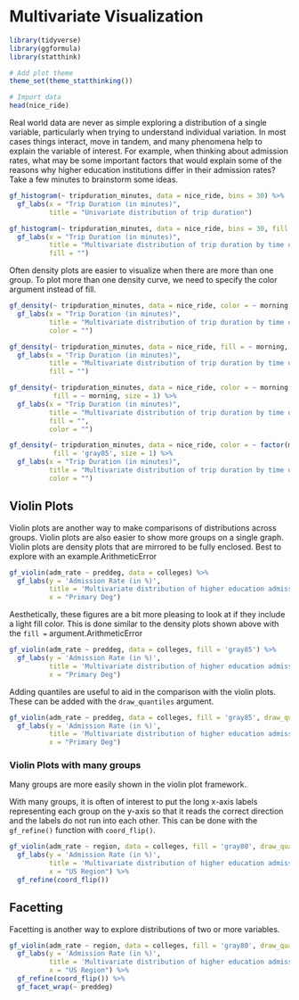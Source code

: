 # Multivariate Visualization   

```r
library(tidyverse)
library(ggformula)
library(statthink)

# Add plot theme
theme_set(theme_statthinking())

# Import data
head(nice_ride)
```

Real world data are never as simple exploring a distribution of a single variable, particularly when trying to understand individual variation. In most cases things interact, move in tandem, and many phenomena help to explain the variable of interest. For example, when thinking about admission rates, what may be some important factors that would explain some of the reasons why higher education institutions differ in their admission rates? Take a few minutes to brainstorm some ideas.

```r
gf_histogram(~ tripduration_minutes, data = nice_ride, bins = 30) %>% 
  gf_labs(x = "Trip Duration (in minutes)", 
          title = "Univariate distribution of trip duration")
```

 

```r
gf_histogram(~ tripduration_minutes, data = nice_ride, bins = 30, fill = ~ factor(month)) %>%
  gf_labs(x = "Trip Duration (in minutes)", 
          title = "Multivariate distribution of trip duration by time of day bike was rented",
          fill = "")
```

Often density plots are easier to visualize when there are more than one group. To plot more than one density curve, we need to specify the color argument instead of fill.

```r
gf_density(~ tripduration_minutes, data = nice_ride, color = ~ morning, size = 1) %>%
  gf_labs(x = "Trip Duration (in minutes)", 
          title = "Multivariate distribution of trip duration by time of day bike was rented",
          color = "")
```

```r
gf_density(~ tripduration_minutes, data = nice_ride, fill = ~ morning, size = 1) %>%
  gf_labs(x = "Trip Duration (in minutes)", 
          title = "Multivariate distribution of trip duration by time of day bike was rented",
          fill = "")
```

```r
gf_density(~ tripduration_minutes, data = nice_ride, color = ~ morning, 
           fill = ~ morning, size = 1) %>%
  gf_labs(x = "Trip Duration (in minutes)", 
          title = "Multivariate distribution of trip duration by time of day bike was rented",
          fill = "",
          color = "")
```

```r
gf_density(~ tripduration_minutes, data = nice_ride, color = ~ factor(month), 
           fill = 'gray85', size = 1) %>%
  gf_labs(x = "Trip Duration (in minutes)", 
          title = "Multivariate distribution of trip duration by time of day bike was rented",
          color = "")
```
## Violin Plots
 
Violin plots are another way to make comparisons of distributions across groups. Violin plots are also easier to show more groups on a single graph. Violin plots are density plots that are mirrored to be fully enclosed. Best to explore with an example.ArithmeticError

```r
gf_violin(adm_rate ~ preddeg, data = colleges) %>%
  gf_labs(y = 'Admission Rate (in %)',
          title = 'Multivariate distribution of higher education admission rates by degree type',
          x = "Primary Deg")
```

Aesthetically, these figures are a bit more pleasing to look at if they include a light fill color. This is done similar to the density plots shown above with the `fill = ` argument.ArithmeticError

```r
gf_violin(adm_rate ~ preddeg, data = colleges, fill = 'gray85') %>%
  gf_labs(y = 'Admission Rate (in %)',
          title = 'Multivariate distribution of higher education admission rates by degree type',
          x = "Primary Deg")
```

Adding quantiles are useful to aid in the comparison with the violin plots. These can be added with the `draw_quantiles` argument.

```r
gf_violin(adm_rate ~ preddeg, data = colleges, fill = 'gray85', draw_quantiles = c(.1, .5, .9)) %>%
  gf_labs(y = 'Admission Rate (in %)',
          title = 'Multivariate distribution of higher education admission rates by degree type',
          x = "Primary Deg")
```
### Violin Plots with many groups
 
Many groups are more easily shown in the violin plot framework.

With many groups, it is often of interest to put the long x-axis labels representing each group on the y-axis so that it reads the correct direction and the labels do not run into each other. This can be done with the `gf_refine()` function with `coord_flip()`.

```r
gf_violin(adm_rate ~ region, data = colleges, fill = 'gray80', draw_quantiles = c(.1, .5, .9)) %>%
  gf_labs(y = 'Admission Rate (in %)',
          title = 'Multivariate distribution of higher education admission rates by degree type',
          x = "US Region") %>%
  gf_refine(coord_flip())
```

## Facetting
 
Facetting is another way to explore distributions of two or more variables.

```r
gf_violin(adm_rate ~ region, data = colleges, fill = 'gray80', draw_quantiles = c(.1, .5, .9)) %>%
  gf_labs(y = 'Admission Rate (in %)',
          title = 'Multivariate distribution of higher education admission rates by degree type',
          x = "US Region") %>%
  gf_refine(coord_flip()) %>%
  gf_facet_wrap(~ preddeg)
```



<!-- ## Considering Groups -->
<!-- We've spent a lot of time trying to reason about other variables that may be important in explaining variation in our variable of interest. So far we have only explored the variable without considering other variables, in practice that is not that useful. -->

<!-- Instead, it is common to compute conditional statistics based on other characteristics in the data. An example may help to show the idea more clearly. -->

<!-- ```{r} -->
<!-- colleges %>% -->
<!--   df_stats(adm_rate ~ region, median) -->
<!-- ``` -->

<!-- Presented above are the conditional medians for the higher education institutions in different areas of the country. More specifically, the data are essentially split into subgroups and the median is computed for each of those subgroups instead of pooling all institutions into a single data frame. The formula syntax is now `outcome ~ grouping` where the variable of interest (i.e. commonly a numeric variable) and the variable to the right of the `~` is the grouping variable. This syntax is similar to the violin plots that were created earlier. -->

<!-- Can you see differences in the admission rates across the regions? -->

<!-- One thing that is useful to add in when computing conditional statisics, is how many data points are in each group. This is particularly useful when the groups are different sizes, which is common. To do this, we can add another function to the `df_stats()` function. -->

<!-- ```{r} -->
<!-- colleges %>% -->
<!--   df_stats(adm_rate ~ region, median, length) -->
<!-- ``` -->

<!-- This adds another columns which represents the number of observations that went into the median calculation for each group. The syntax above also shows that you can add additional functions separated by a comma in the `df_stats()` function and are not limited to a single function. We will take advantage of this feature later on. -->

<!-- ### Adding additional groups -->
<!-- What if we thought more than one variable was important in explaining variation in the outcome variable? These can also be added to the `df_stats()` function for additional conditional statistics. The key is to add another variable to the right-hand side of the formula argument. More than one variable are separated with a `+` symbol. -->

<!-- ```{r} -->
<!-- colleges %>% -->
<!--   df_stats(adm_rate ~ region + preddeg, median, length) -->
<!-- ``` -->

<!-- ## Other statistics of center -->
<!-- So far we have been discussing the median. The median attempts to provide a single number summary for the center of the distribution. It is a robust statistic, but likely isn't the most popular statistic to provide a location for the center of a distribution. The mean is often more commonly used as a measure of the center of a distribution. Part of this is due to the usage of the mean in common statistical methods and the mean also uses the values of all the data in the calculation. The median only considers the values of the middle score or scores, therefore this statistic is less sensitive to extreme values than the mean. I like to look at both statistics and this can provide some insight into the distribution of interest. We can add the mean using the `df_stats()` function by adding the function `mean`. -->

<!-- ```{r} -->
<!-- stats_compute <- colleges %>% -->
<!--   df_stats(adm_rate ~ region, median, mean, length) -->
<!-- stats_compute -->
<!-- ``` -->

<!-- Do you notice any trends in the direction the mean and median typically follow? More specifically, is the mean typically larger than the median or vice versa? -->

<!-- Let's visualize them. -->

<!-- ```{r} -->
<!-- gf_histogram(~ adm_rate, data = colleges, bins = 30) %>% -->
<!--   gf_facet_wrap(~ region) %>% -->
<!--   gf_vline(color = 'blue', xintercept = ~ median_adm_rate, data = stats_compute, size = 1) %>% -->
<!--   gf_vline(color = 'lightblue', xintercept = ~ mean_adm_rate, data = stats_compute, size = 1) -->
<!-- ``` -->

<!-- What is different about the distributions that have larger differences in the mean and median? -->

<!-- ## Measures of Variation -->

<!-- So far we have focused primarily on applying functions to columns of data to provide a single numeric summary for where the center of the distribution may lie. The center of the distribution is important, however the primary goal in research and with statistics is to try to understand the variation in the distribution. -->

<!-- One crude measure of variation that is intuitive is the range of a variable. The range is the difference between the smallest and the largest number in the data. We can compute this with the `df_stats()` function. -->

<!-- ```{r} -->
<!-- colleges %>% -->
<!--   df_stats(~ adm_rate, range) -->
<!-- ``` -->

<!-- The details of the `df_stats()` function are in the previous course notes. The output for this computation returns two values, the minimum and maximum value in the data and unsurprisingly, is 0 and 1 respectively.  -->

<!-- ### Robust measure of variation -->
<!-- The idea behind the IQR representing differences in percentiles allows us to extend this to different percentiles that may be more directly interpretable for a given situation. For example, suppose we wanted to know how spread out the middle 80% of the distribution is. We can do this directly by computing the 90th and 10th percentiles and finding the difference between the two. -->

<!-- ```{r} -->
<!-- mid_80 <- colleges %>% -->
<!--   df_stats(~ adm_rate, quantile(c(0.1, 0.9)), nice_names = TRUE) -->
<!-- mid_80 -->
<!-- ``` -->

<!-- As you can see, once you extend the amount of the distribution contained, the distance increases, now to 0.555 or 55.5% the the range of the middle 80% of the admission rate distribution. We can also visualize what this looks like. -->

<!-- ```{r} -->
<!-- gf_histogram(~ adm_rate, data = colleges, bins = 30, color = 'black') %>% -->
<!--   gf_vline(color = 'blue', xintercept = ~ value, data = gather(mid_80), size = 1) -->
<!-- ``` -->

<!-- We can also view the exact percentages using the empirical cumulative density function. -->

<!-- ```{r} -->
<!-- gf_ecdf(~ adm_rate, data = colleges) %>% -->
<!--   gf_vline(color = 'blue', xintercept = ~ value, data = gather(mid_80), size = 1) -->
<!-- ``` -->

<!-- ### Variation by Group -->
<!-- These statistics can also be calculated by different grouping variables similar to what was done with statisitcs of center. Now the variable of interest is on the left-hand side of the equation and the grouping variable is on the right hand side. -->

<!-- ```{r} -->
<!-- iqr_groups <- colleges %>% -->
<!--   df_stats(adm_rate ~ region, IQR, quantile(c(0.25, 0.75)), nice_names = TRUE) -->
<!-- iqr_groups -->
<!-- ``` -->

<!-- This can also be visualized to see how these statistics vary across the groups. -->

<!-- ```{r} -->
<!-- gf_histogram(~ adm_rate, data = colleges, bins = 30, color = 'black') %>% -->
<!--   gf_vline(color = 'blue', xintercept = ~ value,  -->
<!--      data = filter(pivot_longer(iqr_groups, IQR_adm_rate:'X75.'), name %in% c('X25.', 'X75.')), size = 1) %>% -->
<!--   gf_facet_wrap(~ region) -->
<!-- ``` -->


